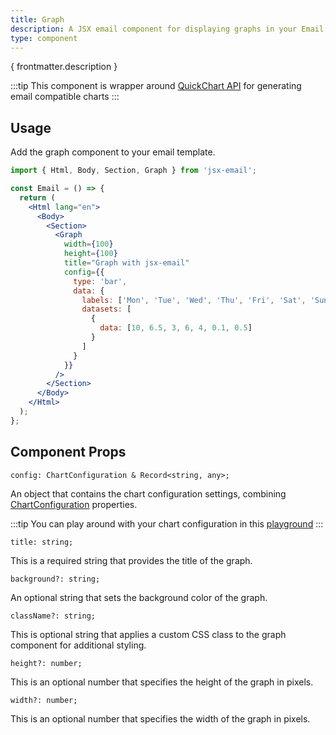 ```yaml
---
title: Graph
description: A JSX email component for displaying graphs in your Email template
type: component
---
```


<p>{ frontmatter.description }</p>

:::tip
This component is wrapper around [QuickChart API](https://quickchart.io/) for generating email compatible charts
:::

<Install type={frontmatter.type}/>

## Usage

Add the graph component to your email template.

```jsx
import { Html, Body, Section, Graph } from 'jsx-email';

const Email = () => {
  return (
    <Html lang="en">
      <Body>
        <Section>
          <Graph
            width={100}
            height={100}
            title="Graph with jsx-email"
            config={{
              type: 'bar',
              data: {
                labels: ['Mon', 'Tue', 'Wed', 'Thu', 'Fri', 'Sat', 'Sun'],
                datasets: [
                  {
                    data: [10, 6.5, 3, 6, 4, 0.1, 0.5]
                  }
                ]
              }
            }}
          />
        </Section>
      </Body>
    </Html>
  );
};
```

## Component Props

```tsx
config: ChartConfiguration & Record<string, any>;
```

An object that contains the chart configuration settings, combining [ChartConfiguration](https://www.chartjs.org/docs/2.9.4/charts/) properties.

:::tip
You can play around with your chart configuration in this [playground](https://quickchart.io/sandbox)
:::

```tsx
title: string;
```

This is a required string that provides the title of the graph.

```tsx
background?: string;
```

An optional string that sets the background color of the graph.

```tsx
className?: string;
```

This is optional string that applies a custom CSS class to the graph component for additional styling.

```tsx
height?: number;
```

This is an optional number that specifies the height of the graph in pixels.

```tsx
width?: number;
```

This is an optional number that specifies the width of the graph in pixels.